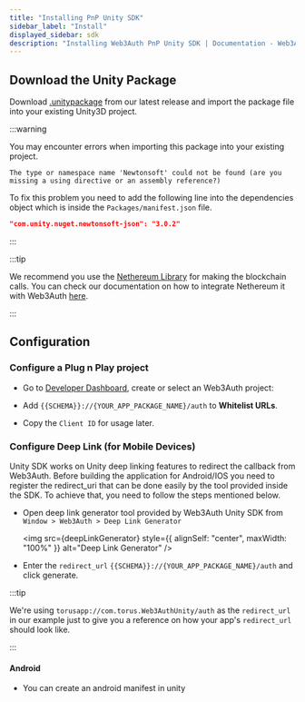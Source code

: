 ```yaml
---
title: "Installing PnP Unity SDK"
sidebar_label: "Install"
displayed_sidebar: sdk
description: "Installing Web3Auth PnP Unity SDK | Documentation - Web3Auth"
---
```



## Download the Unity Package

Download [.unitypackage](https://github.com/Web3Auth/web3auth-unity-sdk/releases/tag/2.0.0) from our latest release and import the package file into
your existing Unity3D project.

:::warning

You may encounter errors when importing this package into your existing project.

`The type or namespace name 'Newtonsoft' could not be found (are you missing a using directive or an assembly reference?)`

To fix this problem you need to add the following line into the dependencies object which is inside the `Packages/manifest.json` file.

```json title="/Packages/manifest.json"
"com.unity.nuget.newtonsoft-json": "3.0.2"
```

:::

:::tip

We recommend you use the [Nethereum Library](https://docs.nethereum.com/en/latest/unity3d-introduction/) for making the blockchain calls. You can
check our documentation on how to integrate Nethereum it with Web3Auth [here](/connect-blockchain/ethereum/unity).

:::

## Configuration

### Configure a Plug n Play project

- Go to [Developer Dashboard](https://dashboard.web3auth.io/), create or select an Web3Auth project:

- Add `{{SCHEMA}}://{YOUR_APP_PACKAGE_NAME}/auth` to **Whitelist URLs**.

- Copy the `Client ID` for usage later.

### Configure Deep Link (for Mobile Devices)

Unity SDK works on Unity deep linking features to redirect the callback from Web3Auth. Before building the application for Android/IOS you need to
register the redirect_uri that can be done easily by the tool provided inside the SDK. To achieve that, you need to follow the steps mentioned below.

- Open deep link generator tool provided by Web3Auth Unity SDK from `Window > Web3Auth > Deep Link Generator`

  <img src={deepLinkGenerator} style={{ alignSelf: "center", maxWidth: "100%" }} alt="Deep Link Generator" />

- Enter the `redirect_url` `{{SCHEMA}}://{YOUR_APP_PACKAGE_NAME}/auth` and click generate.

:::tip

We're using `torusapp://com.torus.Web3AuthUnity/auth` as the `redirect_url` in our example just to give you a reference on how your app's
`redirect_url` should look like.

:::

#### Android

- You can create an android manifest in unity
